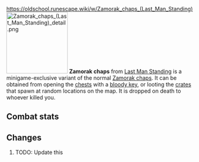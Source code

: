 https://oldschool.runescape.wiki/w/Zamorak_chaps_(Last_Man_Standing)
{{Infobox Item
|name = Zamorak chaps
|image = [[File:Zamorak chaps (Last Man Standing).png]]
|release = [[04 August]] [[2016]]
|update = Last Man Standing Beta and Splashing Restrictions  # TODO: Update this
|members = No
|quest = No
|tradeable = No
|placeholder = No
|equipable = Yes
|stackable = No
|noteable = Yes
|options = Wield, Drop   # TODO: Update this
|examine = Zamorak blessed dragonhide chaps.
|value = 10
|alchable = No
|weight = 5.0
|id = 27181
}}
[[File:Zamorak chaps (Last Man Standing) detail.png|160px|left]]
'''Zamorak chaps''' from [[Last Man Standing]] is a minigame-exclusive variant of the normal [[Zamorak chaps]]. It can be obtained from opening the [[Chest (Last Man Standing)|chests]] with a [[bloody key]], or looting the [[Crate (Last Man Standing)|crates]] that spawn at random locations on the map. It is dropped on death to whoever killed you.

==Combat stats==
{{Infobox Bonuses
|astab = 0
|aslash = 0
|acrush = 0
|amagic = -10
|arange = 17
|dstab = 31
|dslash = 25
|dcrush = 33
|dmagic = 28
|drange = 31
|str = 0
|rstr = 0
|mdmg = 0
|prayer = 1
|slot = legs
|image = [[File:Zamorak chaps equipped male.png|160px]]
|altimage = [[File:Zamorak chaps equipped female.png|160px]]
}}



==Changes==
# TODO: Update this
{{Subject changes header}}
{{Subject changes
|date = 4 August 2016
|update = Last Man Standing
|change = The item was made fully available with the release of Last Man Standing.
}}
{{Subject changes footer}}

{{Last Man Standing In-game Items}}